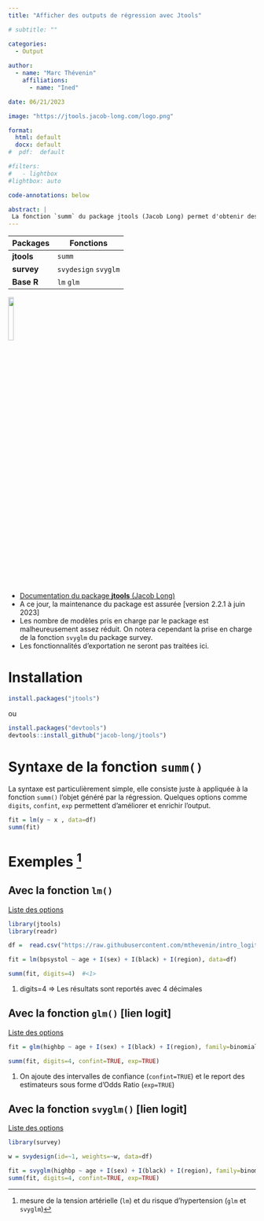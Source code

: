 ```yaml
---
title: "Afficher des outputs de régression avec Jtools"

# subtitle: ""

categories:
  - Output
  
author: 
  - name: "Marc Thévenin"
    affiliations:
      - name: "Ined"

date: 06/21/2023

image: "https://jtools.jacob-long.com/logo.png"

format: 
  html: default
  docx: default
#  pdf:  default

#filters:
#   - lightbox
#lightbox: auto

code-annotations: below

abstract: | 
 La fonction `summ` du package jtools (Jacob Long) permet d'obtenir des outputs de regression en format console de très bonne qualité. Il s'agit d'une très bonne alternative aux outputs par défaut. Ce package propose également des fonctionnalités d'exportation des outputs dans d'autres formats (html, docx, pdf ...) et des visualisations sous forme de graphique. Ces fonctionnalité ne seront pas traitées ici, l'accent étant mis sur la qualité d'un output console avec une durée d'exécution minimale. L'utilisation des fonctionnalités d'exportation, comme le très populaire package **`gtsummaty`** devrait être appliqué, selon nous, pour des raisons de durée d'exécution à un résultat final.
---
```


| Packages      | Fonctions                                       |
|---------------|-------------------------------------------------|
| **jtools**    | `summ`                                          |
| **survey**    | `svydesign` `svyglm`                            |
| **Base R**    | `lm` `glm`                                      |


![](https://jtools.jacob-long.com/logo.png){width=15%}


- [Documentation du package **jtools** (Jacob Long)](https://jtools.jacob-long.com/index.html)
- A ce jour, la maintenance du package est assurée [version 2.2.1 à juin 2023] 
- Les nombre de modèles pris en charge par le package est malheureusement assez réduit. On notera cependant la prise en charge de la fonction `svyglm` du package survey. 
- Les fonctionnalités d'exportation ne seront pas traitées ici. 

# **Installation**

```r
install.packages("jtools")
```

ou 

```r
install.packages("devtools")
devtools::install_github("jacob-long/jtools")
```


# **Syntaxe de la fonction `summ()`**  

La syntaxe est particulièrement simple, elle consiste juste à appliquée à la fonction `summ()` l'objet généré par la régression. Quelques options comme `digits`, `confint`, `exp` permettent d'améliorer et enrichir l'output.

```r
fit = lm(y ~ x , data=df)
summ(fit)
```


# **Exemples [^1]**

[^1]: mesure de la tension artérielle (`lm`) et du risque d'hypertension (`glm` et `svyglm`)


## Avec la fonction `lm()`

[Liste des options](https://jtools.jacob-long.com/reference/summ.lm.html)

```r
library(jtools)
library(readr)

df =  read.csv("https://raw.githubusercontent.com/mthevenin/intro_logit/main/hypertension2.csv")

fit = lm(bpsystol ~ age + I(sex) + I(black) + I(region), data=df)

summ(fit, digits=4)  #<1>                                                       

```


1. digits=4 => Les résultats sont reportés avec 4 décimales      


## Avec la fonction `glm()` [lien logit]

[Liste des options](https://jtools.jacob-long.com/reference/summ.glm.html)

```r

fit = glm(highbp ~ age + I(sex) + I(black) + I(region), family=binomial, data=df)   

summ(fit, digits=4, confint=TRUE, exp=TRUE)                                           #<1>

```

1. On ajoute des intervalles de confiance (`confint=TRUE`) et le report des estimateurs sous forme d'Odds Ratio (`exp=TRUE`)



## Avec la fonction `svyglm()` [lien logit]

[Liste des options](https://jtools.jacob-long.com/reference/summ.svyglm.html)

```r
library(survey)

w = svydesign(id=~1, weights=~w, data=df)

fit = svyglm(highbp ~ age + I(sex) + I(black) + I(region), family=binomial, design=w)
summ(fit, digits=4, confint=TRUE, exp=TRUE)    
```




